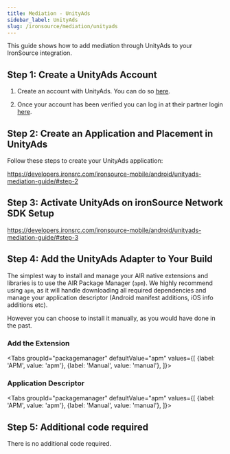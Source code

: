 ```yaml
---
title: Mediation - UnityAds
sidebar_label: UnityAds
slug: /ironsource/mediation/unityads
---
```





This guide shows how to add mediation through UnityAds to your IronSource integration.


## Step 1: Create a UnityAds Account

1. Create an account with UnityAds. You can do so [here](https://operate.dashboard.unity3d.com/).

2. Once your account has been verified you can log in at their partner login [here](https://operate.dashboard.unity3d.com/).





## Step 2: Create an Application and Placement in UnityAds

Follow these steps to create your UnityAds application:

https://developers.ironsrc.com/ironsource-mobile/android/unityads-mediation-guide/#step-2



## Step 3: Activate UnityAds on ironSource Network SDK Setup

https://developers.ironsrc.com/ironsource-mobile/android/unityads-mediation-guide/#step-3



## Step 4: Add the UnityAds Adapter to Your Build


The simplest way to install and manage your AIR native extensions and libraries is to use the AIR Package Manager (`apm`). We highly recommend using `apm`, as it will handle downloading all required dependencies and manage your application descriptor (Android manifest additions, iOS info additions etc).

However you can choose to install it manually, as you would have done in the past. 

### Add the Extension

<Tabs
  groupId="packagemanager"
  defaultValue="apm"
  values={[
    {label: 'APM', value: 'apm'},
    {label: 'Manual', value: 'manual'},
  ]}>

  <TabItem value="apm" >
	<InstallAPM/>
  </TabItem>
  <TabItem value="manual" >
	<InstallManual/>
  </TabItem>
  
</Tabs>


### Application Descriptor

<Tabs
  groupId="packagemanager"
  defaultValue="apm"
  values={[
    {label: 'APM', value: 'apm'},
    {label: 'Manual', value: 'manual'},
  ]}>

  <TabItem value="apm" >
	<AppDescriptorAPM/>
  </TabItem>
  <TabItem value="manual" >
	<AppDescriptorManual/>
  </TabItem>
  
</Tabs>



## Step 5: Additional code required

There is no additional code required.

